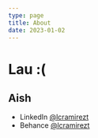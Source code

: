 ```yaml
---
type: page
title: About
date: 2023-01-02
---
```


<h1>Lau :(</h1>

Aish
---

- LinkedIn [@lcramirezt](https://www.linkedin.com/in/lcramirezt/)
- Behance [@lcramirezt](https://behance.net/lcramirezt)
